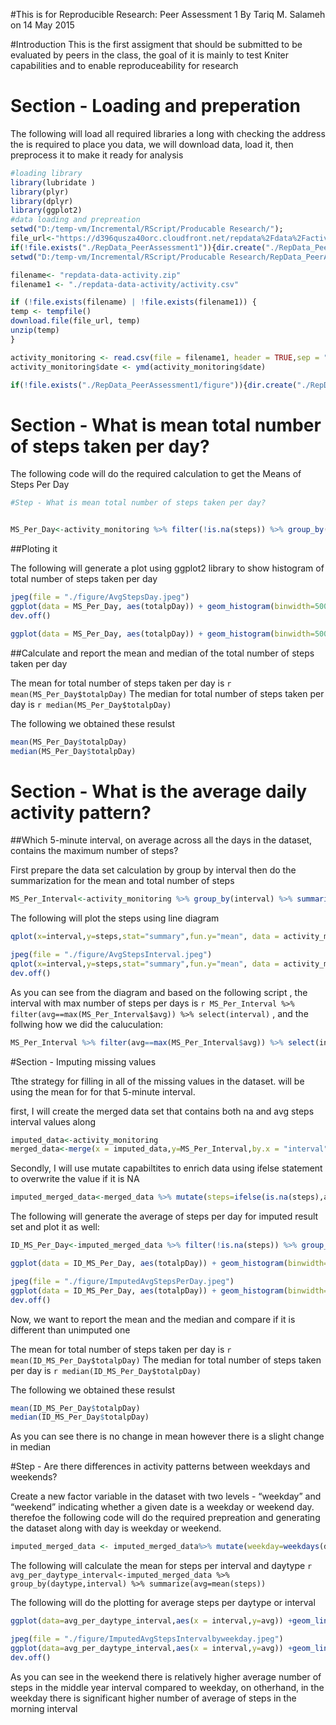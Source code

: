 #This is for Reproducible Research: Peer Assessment 1
By Tariq M. Salameh on 14 May 2015


#Introduction
This is the first assigment that should be submitted to be evaluated by peers in the class, the goal of it is mainly to test Kniter capabilities and to enable reproduceability for research

# Section - Loading and preperation

The following will load all required libraries a long with checking the address the is required to place you data, we will download data, load it, then preprocess it to make it ready for analysis

```r
#loading library
library(lubridate )
library(plyr)
library(dplyr)
library(ggplot2)
#data loading and prepreation
setwd("D:/temp-vm/Incremental/RScript/Producable Research/");
file_url<-"https://d396qusza40orc.cloudfront.net/repdata%2Fdata%2Factivity.zip"
if(!file.exists("./RepData_PeerAssessment1")){dir.create("./RepData_PeerAssessment1")}
setwd("D:/temp-vm/Incremental/RScript/Producable Research/RepData_PeerAssessment1");

filename<- "repdata-data-activity.zip"
filename1 <- "./repdata-data-activity/activity.csv"

if (!file.exists(filename) | !file.exists(filename1)) {
temp <- tempfile()
download.file(file_url, temp)
unzip(temp)
}

activity_monitoring <- read.csv(file = filename1, header = TRUE,sep = ",");
activity_monitoring$date <- ymd(activity_monitoring$date)

if(!file.exists("./RepData_PeerAssessment1/figure")){dir.create("./RepData_PeerAssessment1/figure")}
```

# Section - What is mean total number of steps taken per day?

The following code will do the required calculation to get the Means of Steps Per Day

```r
#Step - What is mean total number of steps taken per day?


MS_Per_Day<-activity_monitoring %>% filter(!is.na(steps)) %>% group_by(date) %>% summarize(totalpDay=sum(steps,na.rm = TRUE))
```


##Ploting it

The following will generate a plot using ggplot2 library to show histogram of total number of steps taken per day

```r
jpeg(file = "./figure/AvgStepsDay.jpeg")
ggplot(data = MS_Per_Day, aes(totalpDay)) + geom_histogram(binwidth=5000)+xlab("Date")+ylab("Average Steps")+labs(title="Average Steps Per Day")
dev.off()
```

```r
ggplot(data = MS_Per_Day, aes(totalpDay)) + geom_histogram(binwidth=5000)+xlab("Date")+ylab("Average Steps")+labs(title="Average Steps Per Day")
```

##Calculate and report the mean and median of the total number of steps taken per day

The mean for total number of steps taken per day is `r mean(MS_Per_Day$totalpDay) `
The median for total number of steps taken per day is `r median(MS_Per_Day$totalpDay) `


The following we obtained these resulst
```r
mean(MS_Per_Day$totalpDay)
median(MS_Per_Day$totalpDay)
```


# Section - What is the average daily activity pattern?

##Which 5-minute interval, on average across all the days in the dataset, contains the maximum number of steps?

First prepare the data set calculation by group by interval then do the summarization for the mean and total number of steps 

```r
MS_Per_Interval<-activity_monitoring %>% group_by(interval) %>% summarize(avg=mean(steps,na.rm = TRUE),total=sum(steps,na.rm = TRUE))
```

The following will plot the steps using line diagram

```r
qplot(x=interval,y=steps,stat="summary",fun.y="mean", data = activity_monitoring,geom="line",title="Average steps per interval")
```

```r
jpeg(file = "./figure/AvgStepsInterval.jpeg")
qplot(x=interval,y=steps,stat="summary",fun.y="mean", data = activity_monitoring,geom="line",title="Average steps per interval")
dev.off()
```

As you can see from the diagram and based on the following script , the interval with max number of steps per days is `r MS_Per_Interval %>% filter(avg==max(MS_Per_Interval$avg)) %>% select(interval)` , and the follwing how we did the caluculation:

```r
MS_Per_Interval %>% filter(avg==max(MS_Per_Interval$avg)) %>% select(interval,avg)
```

#Section - Imputing missing values

Tthe strategy for filling in all of the missing values in the dataset. will be using the mean for  for that 5-minute interval.


first, I will create the merged data set that contains both na and avg steps interval values along

```r
imputed_data<-activity_monitoring 
merged_data<-merge(x = imputed_data,y=MS_Per_Interval,by.x = "interval",by.y="interval")
```

Secondly, I will use mutate capabiltites to enrich data using ifelse statement to overwrite the value if it is NA
```r
imputed_merged_data<-merged_data %>% mutate(steps=ifelse(is.na(steps),avg,steps)) %>% select(steps,date,interval)%>%arrange(date,interval)
```


The following will generate the average of steps per day for imputed result set and plot it as well:
```r
ID_MS_Per_Day<-imputed_merged_data %>% filter(!is.na(steps)) %>% group_by(date) %>% summarize(totalpDay=sum(steps,na.rm = TRUE))

ggplot(data = ID_MS_Per_Day, aes(totalpDay)) + geom_histogram(binwidth=5000)+xlab("Date")+ylab("Average Steps")+labs(title="IMputed Missing data -Average Steps Per Day")
```

```r
jpeg(file = "./figure/ImputedAvgStepsPerDay.jpeg")
ggplot(data = ID_MS_Per_Day, aes(totalpDay)) + geom_histogram(binwidth=5000)+xlab("Date")+ylab("Average Steps")+labs(title="Imputed Missing Data Average Steps Per Day")
dev.off()
```

Now, we want to report the mean and the median and compare if it is different than unimputed one

The mean for total number of steps taken per day is `r mean(ID_MS_Per_Day$totalpDay) `
The median for total number of steps taken per day is `r median(ID_MS_Per_Day$totalpDay) `


The following we obtained these resulst
```r
mean(ID_MS_Per_Day$totalpDay)
median(ID_MS_Per_Day$totalpDay)
```


As you can see there is no change in mean however there is a slight change in median

#Step - Are there differences in activity patterns between weekdays and weekends?

Create a new factor variable in the dataset with two levels - "weekday" and "weekend" indicating whether a given date is a weekday or weekend day. therefoe the following code will do the required prepreation and generating the dataset along with day is weekday or weekend.

```r
imputed_merged_data <- imputed_merged_data%>% mutate(weekday=weekdays(date)) %>% mutate(daytype = ifelse(weekday %in% c("Saturday","Sunday"),"Weekend","Weekday"))
```


The following will calculate the mean for steps per interval and daytype
  ```r
 avg_per_daytype_interval<-imputed_merged_data %>% group_by(daytype,interval) %>% summarize(avg=mean(steps))
```


The following will do the plotting for average steps per daytype or interval
```r
ggplot(data=avg_per_daytype_interval,aes(x = interval,y=avg)) +geom_line()+facet_wrap(~daytype,nrow=2,ncol=1)+labs(title="Average steps per interval for weekday type")
```

```r
jpeg(file = "./figure/ImputedAvgStepsIntervalbyweekday.jpeg")
ggplot(data=avg_per_daytype_interval,aes(x = interval,y=avg)) +geom_line()+facet_wrap(~daytype,nrow=2,ncol=1)+labs(title="Average steps per interval for weekday type")
dev.off()
```

As you can see in the weekend there is relatively higher average number of steps in the middle year interval compared to weekday, on otherhand, in the weekday there is significant higher number of average of steps in the morning interval 
